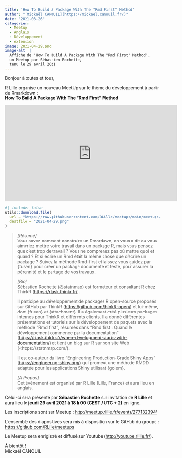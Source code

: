 ```yaml
---
title: 'How To Build A Package With The "Rmd First" Method'
author: "[Mickaël CANOUIL](https://mickael.canouil.fr/)"
date: "2021-03-26"
categories:
  - Meetup
  - Anglais
  - Développement
  - extension
image: 2021-04-29.png
image-alt: |
  Affiche de 'How To Build A Package With The "Rmd First" Method',
  un Meetup par Sébastien Rochette,
  tenu le 29 avril 2021
---
```


Bonjour à toutes et tous,
 
R Lille  organise un nouveau MeetUp sur le thème du développement à partir de Rmarkdown&nbsp;:  
**How To Build A Package With The "Rmd First" Method**

<center>
<iframe width="560" height="315" src="https://www.youtube.com/embed/febuOcS70t4" title="YouTube video player" frameborder="0" allow="accelerometer; autoplay; clipboard-write; encrypted-media; gyroscope; picture-in-picture" allowfullscreen></iframe>
</center>

```r
#| include: false
utils::download.file(
  url = "https://raw.githubusercontent.com/RLille/meetups/main/meetups/2021-04-29/ads/2021-04-29.png",
  destfile = "2021-04-29.png"
)
```

<!-- <center>
![Affiche Événement](2021-04-29.png)
</center> -->

> _[Résumé]_  
> Vous savez comment construire un Rmardown, on vous a dit ou vous aimeriez mettre votre travail dans un package R, mais vous pensez que c’est trop de travail&nbsp;? Vous ne comprenez pas où mettre quoi et quand&nbsp;? Et si écrire un Rmd était la même chose que d’écrire un package&nbsp;? Suivez la méthode Rmd-first et laissez vous guidez par {fusen} pour créer un package documenté et testé, pour assurer la pérennité et le partage de vos travaux.
> 
> _[Bio]_  
> Sébastien Rochette (\@statnmap) est formateur et consultant R chez ThinkR (<https://rtask.thinkr.fr/>).
> 
> Il participe au développement de packages R open-source proposés sur GitHub par ThinkR (<https://github.com/thinkR-open/>) et lui-même, dont {fusen} et {attachment}. Il a également créé plusieurs packages internes pour ThinkR et différents clients. Il a donné différentes présentations et tutoriels sur le développement de paquets avec la méthode "Rmd first", résumés dans "Rmd first&nbsp;: Quand le développement commence par la documentation" (<https://rtask.thinkr.fr/when-development-starts-with-documentation/>) et tient un blog sur R sur son site Web (<https://statnmap.com/).
> 
> Il est co-auteur du livre "Engineering Production-Grade Shiny Apps" (<https://engineering-shiny.org/>) qui promeut une méthode RMDD adaptée pour les applications Shiny utilisant {golem}.
> 
> _[A Propos]_  
> Cet événement est organisé par R Lille (Lille, France) et aura lieu en anglais.

Celui-ci sera présenté par **Sébastien Rochette** sur invitation de __R Lille__ et aura lieu le **jeudi 29 avril 2021 à 18 h 00 (CEST / UTC + 2)** en ligne.

Les inscriptions sont sur Meetup&nbsp;: <http://meetup.rlille.fr/events/277132394/>

L'ensemble des diapositives sera mis à disposition sur le GitHub du groupe&nbsp;: <https://github.com/RLille/meetups>

Le Meetup sera enrigistré et diffusé sur Youtube (<http://youtube.rlille.fr/>).

À bientôt&nbsp;!  
Mickaël CANOUIL
